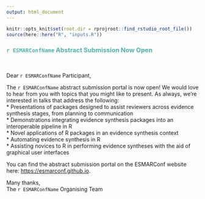 ```yaml
---
output: html_document
---
```

``` r
knitr::opts_knit$set(root.dir = rprojroot::find_rstudio_root_file())
source(here::here("R", "inputs.R"))
```
### <span style="color: #4fb4a8;">`r ESMARConfName` Abstract Submission Now Open</span>  
<br>

Dear `r ESMARConfName` Participant,  

The `r ESMARConfName` abstract submission portal is now open! We would love to hear from you with topics that you might like to present. As always, we're interested in talks that address the following:  
* Presentations of packages designed to assist reviewers across evidence synthesis stages, from planning to communication  
* Demonstrations integrating evidence synthesis packages into an interoperable pipeline in R  
* Novel applications of R packages in an evidence synthesis context  
* Automating evidence synthesis in R  
* Assisting novices to R in performing evidence syntheses with the aid of graphical user interfaces  

You can find the abstract submission portal on the ESMARConf website here: <a href="https://esmarconf.github.io">https://esmarconf.github.io</a>.

Many thanks,  
The `r ESMARConfName` Organising Team